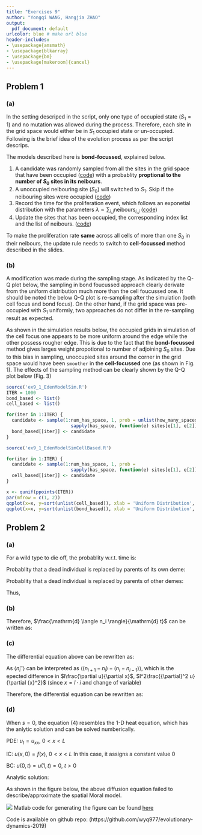 ```yaml
---
title: "Exercises 9"
author: "Yongqi WANG, Hangjia ZHAO"
output:
  pdf_document: default
urlcolor: blue # make url blue
header-includes:
- \usepackage{amsmath}
- \usepackage{blkarray}
- \usepackage{bm}
- \usepackage[makeroom]{cancel}
---
```


\newcommand{\od}[2]{\frac{\mathrm{d} #1}{\mathrm{d} #2}}
\newcommand{\pd}[2]{\frac{\partial #1}{\partial #2}}
\newcommand{\pdsec}[2]{\frac{{\partial}^2 #1}{\partial {#2}^2}}


## Problem 1

### (a)

In the setting descriped in the script, only one type of occupied state ($S_1 = 1$) and no mutation was allowed during the process. Therefore, each site in the grid space would either be in $S_1$ occupied state or un-occupied. Following is the brief idea of the evolution process as per the script descrips.

The models described here is __bond-focussed__, explained below.

1. A candidate was randomly sampled from all the sites in the grid space that have been occupied ([code](https://github.com/robjohnnoble/EdenModel/blob/9c4524d1183cc1b0429f27dbdb98d5908dc1b587/EdenModelSim.R#L74)) with a probablity __proptional to the number of $S_0$ sites in its neibours__.
2. A unoccupied neibouring site ($S_0$) will switched to $S_1$.
  Skip if the neibouring sites were occupied ([code](https://github.com/robjohnnoble/EdenModel/blob/9c4524d1183cc1b0429f27dbdb98d5908dc1b587/EdenModelSim.R#L84))
3. Record the time for the proliferation event, which follows an exponetial distribution with the parameters $\lambda \propto \sum_{i,j} \text{neibours}_{i,j}$ ([code](https://github.com/robjohnnoble/EdenModel/blob/9c4524d1183cc1b0429f27dbdb98d5908dc1b587/EdenModelSim.R#L99))
4. Update the sites that has been occupied, the corresponding index list and the list of neibours. ([code](https://github.com/robjohnnoble/EdenModel/blob/9c4524d1183cc1b0429f27dbdb98d5908dc1b587/EdenModelSim.R#L110))

To make the proliferation rate __same__ across all cells of more than one $S_0$ in their neibours, the update rule needs to switch to __cell-focussed__ method described in the slides.

### (b)

A modification was made during the sampling stage. As indicated by the Q-Q plot below, the sampling in bond foucussed approach clearly derivate from the uniform distribution much more than the cell foucussed one. It should be noted the below Q-Q plot is re-sampling after the simulation (both cell focus and bond focus). On the other hand, if the grid space was pre-occupied with $S_1$ uniformly, two approaches do not differ in the re-sampling result as expected.

As shown in the simulation results below, the occupied grids in simulation of the cell focus one appears to be more uniform around the edge while the other possess rougher edge. This is due to the fact that the __bond-focussed__ method gives larges weight propotional to number of adjoining $S_0$ sites. Due to this bias in sampling, unoccupied sites around the corner in the grid space would have been `smoother` in the __cell-focussed__ one (as shown in Fig. 1). The effects of the sampling method can be clearly shown by the Q-Q plot below (Fig. 3)

```r
source('ex9_1_EdenModelSim.R')
ITER = 1000
bond_based <- list()
cell_based <- list()

for(iter in 1:ITER) {
  candidate <- sample(1:num_has_space, 1, prob = unlist(how_many_spaces) * 
                        sapply(has_space, function(e) sites[e[1], e[2]]))
  bond_based[[iter]] <- candidate
}
```

```r
source('ex9_1_EdenModelSimCellBased.R')

for(iter in 1:ITER) {
  candidate <- sample(1:num_has_space, 1, prob = 
                        sapply(has_space, function(e) sites[e[1], e[2]]))
  cell_based[[iter]] <- candidate
}
```

```r
x <- qunif(ppoints(ITER))
par(mfrow = c(1, 2))
qqplot(x=x, y=sort(unlist(cell_based)), xlab = 'Uniform Distribution', ylab='Cell Based')
qqplot(x=x, y=sort(unlist(bond_based)), xlab = 'Uniform Distribution', ylab='Bond Based')
```

## Problem 2

### (a)

For a wild type to die off, the probablity w.r.t. time is:

\begin{align}
p = （N - n_i) \mu
\end{align}

Probablity that a dead individual is replaced by parents of its own deme:
\begin{align}
W_i^{+(local)}(\bm{n}) = (1-m) \dfrac{1+s}{N} n_i
\end{align}

Probablity that a dead individual is replaced by parents of other demes:
\begin{align}
W_i^{+(neibours)}(\bm{n}) = \dfrac{m}{2} \cdot \dfrac{\mu (1 + s) \cdot (n_{i+1})}{N} + \dfrac{m}{2} \cdot \dfrac{\mu (1 + s) \cdot (n_{i-1})}{N} 
\end{align}


Thus,

\begin{align}
W_i^{+}(\bm{n})
&= （N - n_i）\mu \Bigg(\dfrac{1+s}{N} n_i + \dfrac{m}{2} \cdot \dfrac{\mu (1 + s) \cdot (n_{i+1})}{N} + \dfrac{m}{2} \cdot \dfrac{\mu (1 + s) \cdot (n_{i-1})}{N} - m\dfrac{(1+s)n_i}{N} \Bigg) \\
&= \dfrac{\mu(1+s)(N-n_i)}{N}\Bigg(n_i + \frac{m}{2}(n_{i+1} + n_{i-1} -2n_{i}\Bigg) \\
&= \dfrac{\mu(1+s)(N-n_i)}{N}\Bigg(n_i + \frac{m}{2} n_i''\Bigg)
\end{align}

### (b)

\begin{align}
W_i^{+}(\bm{n}) - W_i^{-}(\bm{n})
&= \frac{\mu(1 + s)}{N} (N- n_i)[n_i + \frac{m}{2}n_i''] - \frac{\mu n_i}{N}[(N-n_i)- \frac{m}{2}n_i''] \\
&= \frac{\mu}{N}\Bigg[(1+s)(N-n_i)[n_i + \frac{m}{2}n_i''] - n_i(N-n_i)+n_i\frac{m}{2}n_i'' \Bigg] \\
&= \frac{\mu}{N}\Bigg[s(N-n_i)n_i + (1+s)(N-n_i)\frac{m}{2}n_i'' +n_i\frac{m}{2}n_i'' \Bigg] \\
&= \frac{\mu}{N}\Bigg[s(N-n_i)n_i + s(N-n_i)\frac{m}{2}n_i'' + N\frac{m}{2}n_i'' - \cancel{n_i\frac{m}{2}n_i''} + \cancel{n_i\frac{m}{2}n_i''} \Bigg] \\
&= \frac{\mu}{N}\Bigg[s(N-n_i)(n_i + \frac{m}{2}n_i'') + N\frac{m}{2}n_i'' \Bigg]
\end{align}

Therefore, $\od{\langle n_i \rangle}{t}$ can be written as:
\begin{align}
\od{\langle n_i \rangle}{t}
&= \langle W_i^{+}(\bm{n}) - W_i^{-}(\bm{n}) \rangle \\
&= \langle\frac{\mu}{N}\Bigg[s(N-n_i)(n_i + \frac{m}{2}n_i'') + N\frac{m}{2}n_i'' \Bigg] \rangle \\
&= \dfrac{\mu m }{2}\langle n_i'' \rangle + \frac{s\mu}{N}(N-\langle n_i \rangle)(\langle n_i \rangle + \frac{m}{2} \langle n_i'' \rangle)
\end{align}

### (c)

The differential equation above can be rewritten as:

\begin{align}
\mu s(1- \frac{1}{N}\langle n_i \rangle)(\frac{1}{N}\langle n_i \rangle) +
\dfrac{\mu m }{2}\langle n_i'' \rangle +
\mu s(1- \frac{1}{N}\langle n_i \rangle)(\frac{m}{2} \langle n_i'' \rangle)
\end{align}

As $\langle n_i'' \rangle$ can be interpreted as $\Big\langle (n_{i+1} - n_i) - (n_i-n_{i-1}) \Big\rangle$, which is the epected difference in $l\pd{u}{x}$, $l^2\pdsec{u}{x}$ (since $x = l\cdot i$ and change of variable)

Therefore, the differential equation can be rewritten as:
\begin{align}
\pd{u}{t}
&= \frac{\mu m}{2}l^2\pdsec{u}{x} + s\mu(1-u)(u + \frac{m}{2}l^2\pdsec{u}{x}) \\
&= \frac{\mu m}{2}(1 + s(1-u))l^2\pdsec{u}{x} + s\mu(1-u)u
\end{align}

### (d)

When $s=0$, the equation (4) resembles the 1-D heat equation, which has the anlytic solution and can be solved numberically.

PDE: $u_t = u_{xx}$, $0 < x < L$

IC: $u(x,0) = f(x)$, $0 < x < L$
In this case, it assigns a constant value $0$

BC: $u(0,t)=u(1,t)=0$, $t>0$
\begin{align}
u\left(0,t\right)+\left(0\cdot f\right) &=0, \\
\left(u\left(L,t\right)-1\right)+\left(0\cdot f\right) &=0\ldotp
\end{align}

Analytic solution:
\begin{align}
u(x, t) = \sum_{n=1}^{\infty} B_n \sin{n\pi x}e^{-n^2\pi^2 t}, \quad, B_m = 2\int_0^1 sin(m\pi x)f(x)dx
\end{align}

As shown in the figure below, the above diffusion equation failed to describe/approximate the spatial Moral model.

![](ex9_2d.png)
Matlab code for generating the figure can be found [here](https://github.com/wyq977/evolutionary-dynamics-2019/blob/master/Exercises/Ex9.m)



Code is available on github repo:
(https://github.com/wyq977/evolutionary-dynamics-2019)
